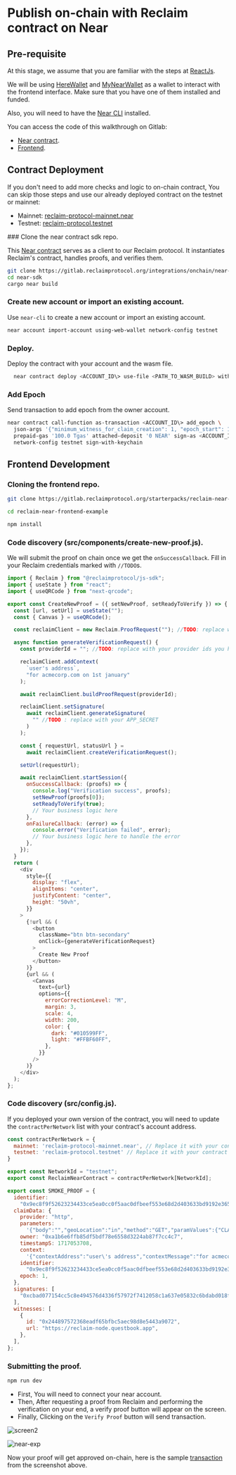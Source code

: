 
# Publish on-chain with Reclaim contract on Near

## Pre-requisite

At this stage, we assume that you are familiar with the steps at [ReactJs](/js/frontend).

We will be using [HereWallet](https://www.herewallet.app/) and [MyNearWallet](https://www.mynearwallet.com/) as a wallet to interact with the frontend interface. Make sure that you have one of them installed and funded.

Also, you will need to have the [Near CLI](https://docs.near.org/tools/near-cli-rs) installed.

You can access the code of this walkthrough on Gitlab:

- [Near contract](https://gitlab.reclaimprotocol.org/integrations/onchain/near-sdk).
- [Frontend](https://gitlab.reclaimprotocol.org/starterpacks/reclaim-near-example).

## Contract Deployment

If you don't need to add more checks and logic to on-chain contract, You can skip those steps and use our already deployed contract on the testnet or mainnet:

- Mainnet: [reclaim-protocol-mainnet.near](https://nearblocks.io/address/reclaim-protocol-mainnet.near?tab=txns)
- Testnet: [reclaim-protocol.testnet](https://testnet.nearblocks.io/address/reclaim-protocol.testnet)

<Steps>
### Clone the near contract sdk repo.

This [Near contract](https://gitlab.reclaimprotocol.org/integrations/onchain/near-sdk) serves as a client to our Reclaim protocol. It instantiates Reclaim's contract, handles proofs, and verifies them.

```bash copy
git clone https://gitlab.reclaimprotocol.org/integrations/onchain/near-sdk
cd near-sdk
cargo near build
```

### Create new account or import an existing account.

Use `near-cli` to create a new account or import an existing account.

```bash copy
near account import-account using-web-wallet network-config testnet
```

### Deploy.

Deploy the contract with your account and the wasm file.

```bash copy
  near contract deploy <ACCOUNT_ID\> use-file <PATH_TO_WASM_BUILD> with-init-call init text-args '' prepaid-gas '100.0 Tgas' attached-deposit '0 NEAR' network-config testnet sign-with-keychain send
```

### Add Epoch

Send transaction to add epoch from the owner account.

```bash copy
near contract call-function as-transaction <ACCOUNT_ID\> add_epoch \
  json-args '{"minimum_witness_for_claim_creation": 1, "epoch_start": 1717429000, "epoch_end": 1817429000, "witnesses": [{"address": "244897572368eadf65bfbc5aec98d8e5443a9072", "host": "reclaim.testnet"}]}' \
  prepaid-gas '100.0 Tgas' attached-deposit '0 NEAR' sign-as <ACCOUNT_ID\> \
  network-config testnet sign-with-keychain

```

</Steps>

## Frontend Development

<Steps>

### Cloning the frontend repo.

```bash
git clone https://gitlab.reclaimprotocol.org/starterpacks/reclaim-near-example

cd reclaim-near-frontend-example

npm install
```

### Code discovery (src/components/create-new-proof.js).

We will submit the proof on chain once we get the `onSuccessCallback`. Fill in your Reclaim credentials marked with `//TODO`s.

```js copy showLineNumbers {33-38}
import { Reclaim } from "@reclaimprotocol/js-sdk";
import { useState } from "react";
import { useQRCode } from "next-qrcode";

export const CreateNewProof = ({ setNewProof, setReadyToVerify }) => {
  const [url, setUrl] = useState("");
  const { Canvas } = useQRCode();

  const reclaimClient = new Reclaim.ProofRequest(""); //TODO: replace with your applicationId

  async function generateVerificationRequest() {
    const providerId = ""; //TODO: replace with your provider ids you had selected while creating the application

    reclaimClient.addContext(
      `user's address`,
      "for acmecorp.com on 1st january"
    );

    await reclaimClient.buildProofRequest(providerId);

    reclaimClient.setSignature(
      await reclaimClient.generateSignature(
        "" //TODO : replace with your APP_SECRET
      )
    );

    const { requestUrl, statusUrl } =
      await reclaimClient.createVerificationRequest();

    setUrl(requestUrl);

    await reclaimClient.startSession({
      onSuccessCallback: (proofs) => {
        console.log("Verification success", proofs);
        setNewProof(proofs[0]);
        setReadyToVerify(true);
        // Your business logic here
      },
      onFailureCallback: (error) => {
        console.error("Verification failed", error);
        // Your business logic here to handle the error
      },
    });
  }
  return (
    <div
      style={{
        display: "flex",
        alignItems: "center",
        justifyContent: "center",
        height: "50vh",
      }}
    >
      {!url && (
        <button
          className="btn btn-secondary"
          onClick={generateVerificationRequest}
        >
          Create New Proof
        </button>
      )}
      {url && (
        <Canvas
          text={url}
          options={{
            errorCorrectionLevel: "M",
            margin: 3,
            scale: 4,
            width: 200,
            color: {
              dark: "#010599FF",
              light: "#FFBF60FF",
            },
          }}
        />
      )}
    </div>
  );
};
```

### Code discovery (src/config.js).

If you deployed your own version of the contract, you will need to update the `contractPerNetwork`
list with your contract's account address.

```js copy showLineNumbers {2, 3}
const contractPerNetwork = {
  mainnet: 'reclaim-protocol-mainnet.near', // Replace it with your contract's account address
  testnet: 'reclaim-protocol.testnet' // Replace it with your contract's account address
}

export const NetworkId = "testnet";
export const ReclaimNearContract = contractPerNetwork[NetworkId];

export const SMOKE_PROOF = {
  identifier:
    "0x9ec8f9f52623234433ce5ea0cc0f5aac0dfbeef553e68d2d403633bd9192e365",
  claimData: {
    provider: "http",
    parameters:
      '{"body":"","geoLocation":"in","method":"GET","paramValues":{"CLAIM_DATA":"76561199614512180"},"responseMatches":[{"type":"contains","value":"_steamid\\">Steam ID: {{CLAIM_DATA}}</div>"}],"responseRedactions":[{"jsonPath":"","regex":"_steamid\\">Steam ID: (.*)</div>","xPath":"id(\\"responsive_page_template_content\\")/div[@class=\\"page_header_ctn\\"]/div[@class=\\"page_content\\"]/div[@class=\\"youraccount_steamid\\"]"}],"url":"https://store.steampowered.com/account/"}',
    owner: "0xa1b6e6ffb85df5bdf78e6558d3224ab87f7cc4c7",
    timestampS: 1717053708,
    context:
      '{"contextAddress":"user\'s address","contextMessage":"for acmecorp.com on 1st january","extractedParameters":{"CLAIM_DATA":"76561199614512180"},"providerHash":"0x5f5312e27124dc7605f70a7d884e169049679b93f91c137b4d18a8569d825900"}',
    identifier:
      "0x9ec8f9f52623234433ce5ea0cc0f5aac0dfbeef553e68d2d403633bd9192e365",
    epoch: 1,
  },
  signatures: [
    "0xcbad077154cc5c8e494576d4336f57972f7412058c1a637e05832c6bdabd018f4da18ad973f29553921d7d030370032addac1159146b77ec6cc5dab4133ffec01c",
  ],
  witnesses: [
    {
      id: "0x244897572368eadf65bfbc5aec98d8e5443a9072",
      url: "https://reclaim-node.questbook.app",
    },
  ],
};
```

### Submitting the proof.

```bash
npm run dev
```

- First, You will need to connect your near account.
- Then, After requesting a proof from Reclaim and performing the verification on your end, a verify proof button will appear on the screen.
- Finally, Clicking on the `Verify Proof` button will send transaction.

![screen2](/near-fe-1.jpg)

![near-exp](/near-exp.png)

Now your proof will get approved on-chain, here is the sample [transaction](https://explorer.testnet.near.org/transactions/Cwi8sSMwQzDqT818d6UFAxZjrEnMB8TNKs5RtEXDaMm4) from the screenshot above.

</Steps>
